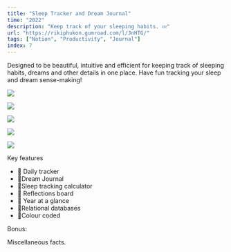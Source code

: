 ```yaml
---
title: "Sleep Tracker and Dream Journal"
time: "2022"
description: "Keep track of your sleeping habits. 💤"
url: "https://rikiphukon.gumroad.com/l/JnHTG/"
tags: ["Notion", "Productivity", "Journal"]
index: 7
---
```


Designed to be beautiful, intuitive and efficient for keeping track of sleeping habits, dreams and other details in one place. Have fun tracking your sleep and dream sense-making!

<Image
  width={600}
  height={400}
  src="/projects/notion-journal/image.png"
  caption="Landing page"
/>

<Image
  width={600}
  height={400}
  src="/projects/notion-journal/dream.gif"
  caption="Dream journal"
/>

<Image
  width={600}
  height={400}
  src="/projects/notion-journal/dreams.webp"
  caption="Dreams"
/>

<Image
  width={600}
  height={400}
  src="/projects/notion-journal/year.gif"
  caption="Relational databases"
/>

<Image
  width={600}
  height={400}
  src="/projects/notion-journal/table.webp"
  caption="Daily tracker"
/>

Key features

- 📕 Daily tracker
- 💭Dream Journal
- 🧮Sleep tracking calculator
- 📜 Reflections board
- 📆 Year at a glance
- 🔗Relational databases
- 🎨Colour coded

Bonus:

Miscellaneous facts.
